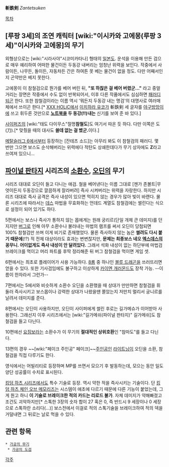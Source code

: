 '''斬鉄剣''' ''Zantetsuken''

[[목차]]
== [루팡 3세]의 조연 캐릭터 [wiki:"이시카와 고에몽(루팡 3세)"이시카와 고에몽]의 무기 ==
외형상으로는 [wiki:"시라사야"시코미카타나] 형태의 [[일본도]]. 운석을 이용해 만든 검으로 매우 예리하여 어떠한 물건이든 두동강 내버리는 엄청난 위력을 보인다. 작중에서 사람이든, 나무든, 돌이든, 자동차든 간은 하여튼 못 베는 물건이 없을 정도. 다만 어째서인지 곤약만은 베지 못한다.

고에몽이 이 참철검으로 뭔가를 베어 버린 뒤, '''"또 하찮은 걸 베어 버렸군..."''' 라고 중얼거리는 장면은 작중에서 수도 없이 반복되어서, 이후 다른 작품에서도 심심하면 [[패러디]]되곤 한다. 또한 참철검이라는 이름 역시 '뭐든지 두동강 내는 명검'의 대명사로 여러매체에서 쓰이곤 한다.[* [[XXX HOLiC]]에서 [[이치하라 유코]]가 斬鉄剣 세 글자를 [[야구방망이]]에 쓰고 휘두른 것만으로 '''[[노트북]]을 두 동강(!!)내는''' 신기를 보여 준 바 있다.]

[[사이퍼즈]]의 [wiki:"태도 다이무스"절명'''참철도''']도 여기서 따온 듯 하다. 다만 이쪽은 도(刀).[* 맞췄을 때의 대사도 '''쓸데 없는 걸 벴군.'''이다.]

[[메탈슬러그 6]]에서부터 등장하는 [잔테츠 소드]는 아무리 봐도 이 참철검의 패러디. 몇 번만 그으면 보스도 순삭해버리는 위력에다 적탄도 상쇄한데다가 무기 상자에도 '''Z'''라고 쓰여져 있으니...

== [[파이널 판타지]] 시리즈의 [[소환수]], [[오딘]]의 무기 ==
시리즈 대대로 오딘이 들고 다니는 애검. 철을 베어낸다는 이름 그대로 [젠가 존볼트|무엇이든지 두동강으로 깔끔하게 잘라버려] 즉사 시켜버리는 위력을 자랑한다. 하지만 시리즈 대대로 즉사 공격은 즉사 내성이 있으면 먹히지 않는 경우가 많아 빛이 바랜다. 물론 시리즈에 따라서는 [[데스]] 마법을 무효화하는 언데드 계열도 참철검에는 썰린다는 식으로 설정이 되어 있기도 하다. 

5편에서는 보스나 즉사가 통하지 않는 몹에게는 원래 궁리르(단일 개체 큰 데미지)를 던지지만 [[버그]]로 인해 아무 소환수나 불러내는 마법의 램프를 써서 오딘이 당첨되면 100% 참철검만 쓰며 이게 비기로 존재했었다. 물론 즉사하지 않는 놈은 '''썰려도 다시 붙기 때문에'''(!?) 적 전체 대상이라도 효과는 변변찮지만, '''문제는 최종보스 네오 [[엑스데스]]의 꽁무니. 어이없게도 즉사 내성이 안 달려있다.''' 그래서 석화 내성이 없는 하단부에 마법검 브레이크를 먹이고 머리 파트를 후딱 정리해준 뒤 버그 참철검을 먹이면 게임 셋.

6편에서는 최초로 플레이어가 사용 가능하다. [[8룡]] 중 하나인 [[블루 드래곤]]을 쓰러뜨리면 얻을 수 있다. 또한 기사검임에도 불구하고 이상하게 [[카이엔 개러몬드]]도 장착 가능. --이름이 한자라서 그런가--

7편에서는 5에서와 비슷하게 소환수 오딘을 소환했을 때 상대가 만만하면 참철검을 휘둘러 즉사시키고 보스몹이나 강력한 상대가 나왔을땐 쫄았는지 저만치 멀리서 궁니르를 날려서 데미지를 준다.

8편에서는 오딘이 사용하지만, 오딘이 사이퍼에게 썰린 후로는 길가메슈가 이어받아 사용한다. 그래선지 이후 시리즈에서는 [wiki:"길가메쉬(파이널 판타지)" 길가메쉬]도 참철검을 들고 다닌다.

10편에선 [[요짐보]]라는 소환수가 이 무기의 '''절대적인 상위호환'''인 "참마도"를 들고 다닌다.

13편의 경우 ~~[wiki:"페이크 주인공" 페이크]~~[[주인공]]인 [[라이트닝]]이 오딘을 소환, 참철검을 직접 다루기도 한다.

영식에서는 어빌리티로 등장하며 MP를 쓰면서 모으기 후 발동하는데, 모으는 동안 일도양단 성공률이 수치로 표시된다.

[[킹덤 하츠 시리즈]]에서도 특수 기술로 등장. 역시 약한 적을 즉사시키는 기술이다. 단 [[킹덤 하츠 체인 오브 메모리즈]]는 시스템이 애초에 다르기 때문에 다른 기능이 붙었는데, 그게 뭔고 하니 '''이 기술로 브레이크한 적의 카드는 리로드 불가'''. 자체 데미지가 약해빠졌고 조건도 괴악하지만[* 스톡한 3장의 숫자 합이 27 혹은 0, 즉 반드시 9 세장이나 0 세장으로 스톡하란 소리다(...)] 보스전에서 이걸로 적의 스톡기술을 브레이크하여 적의 덱을 거덜내면 그 뒤로는 날로 먹을 수 있다.
== 관련 항목 ==
 * [[가공의 무기]]
  * [[가공의 도검]]

[[각주]]
